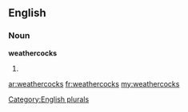 ==English==

===Noun===
'''weathercocks'''

# {{plural of|[[weathercock]]}}

[[Category:English plurals]]

[[ar:weathercocks]]
[[fr:weathercocks]]
[[my:weathercocks]]